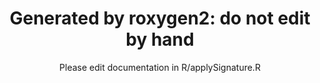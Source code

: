 % Generated by roxygen2: do not edit by hand
% Please edit documentation in R/applySignature.R
\name{applySignature}
\alias{applySignature}
\title{Apply a feature signature on a matrix}
\usage{
applySignature(count.mat, genesig, interceptindex = NA,
  genesig.matrix.colN = 1, genesig.data.frame.cols_names = 1,
  genesig.data.frame.cols_coefs = 2)
}
\arguments{
\item{count.mat}{Matrix with cols=Samples and rows=features}

\item{genesig}{named numeric vector, Coefficients for a subset of features from count.mat
If a matrix is given,}

\item{interceptindex}{If present, the index of the intercept in genesig}

\item{genesig.matrix.colN}{If the given genesig is a matrix, which column should be taken}

\item{genesig.data.frame.cols_names}{If the given genesig is a data frame, which column is the signature-feature-names}

\item{genesig.data.frame.cols_coefs}{If the given genesig is a data frame, which column holds the signature-coefficients}
}
\value{
response named numeric vector, Holds the response for each sample
}
\description{
Apply a feature signature on a matrix
}
\examples{
datamat <- matrix(1:20, nrow=5)
colnames(datamat) <- paste0("S", 1:ncol(datamat))
rownames(datamat) <- paste0("F", 1:nrow(datamat))

sig1 <- rep(2, nrow(datamat))
names(sig1) <- rownames(datamat)
applySignature(count.mat = datamat
			   ,genesig = sig1)


sig2 <- as.matrix(sig1)
applySignature(count.mat = datamat
			   ,genesig = sig2)

sig3 <- cbind(sig1, -1*sig1, 2*sig1)
applySignature(count.mat = datamat
			   ,genesig = sig3
			   ,genesig.matrix.colN = 1)
applySignature(count.mat = datamat
			   ,genesig = sig3
			   ,genesig.matrix.colN = 2)

sig4 <- as.data.frame(sig3)
applySignature(count.mat = datamat
			   ,genesig = sig4
			   ,genesig.data.frame.cols_names = 0
			   ,genesig.data.frame.cols_coefs = 1)
applySignature(count.mat = datamat
			   ,genesig = sig4
			   ,genesig.data.frame.cols_names = 0
			   ,genesig.data.frame.cols_coefs = 2)
sig5 <- sig4
sig5$names <- rownames(sig5)
rownames(sig5) <- NULL
applySignature(count.mat = datamat
			   ,genesig = sig5
			   ,genesig.data.frame.cols_names = 4
			   ,genesig.data.frame.cols_coefs = 2)
applySignature(count.mat = datamat
			   ,genesig = sig5
			   ,genesig.data.frame.cols_names = "names"
			   ,genesig.data.frame.cols_coefs = 2)
applySignature(count.mat = datamat
			   ,genesig = sig5
			   ,genesig.data.frame.cols_names = 4
			   ,genesig.data.frame.cols_coefs = "V2")
}
